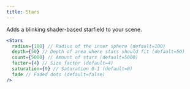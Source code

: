 ```yaml
---
title: Stars
---
```


Adds a blinking shader-based starfield to your scene.

```jsx
<Stars
  radius={100} // Radius of the inner sphere (default=100)
  depth={50} // Depth of area where stars should fit (default=50)
  count={5000} // Amount of stars (default=5000)
  factor={4} // Size factor (default=4)
  saturation={0} // Saturation 0-1 (default=0)
  fade // Faded dots (default=false)
/>
```

<StoryBook lib="drei" id="shaders-stars--stars-st" />
